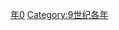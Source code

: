 {{Catnav|頁面分類|历史|歷史時代|年|9世纪各年}}

{{catmore}}

[[Category:860年代|年0]]
[[Category:9世纪各年|Category:9世纪各年]]